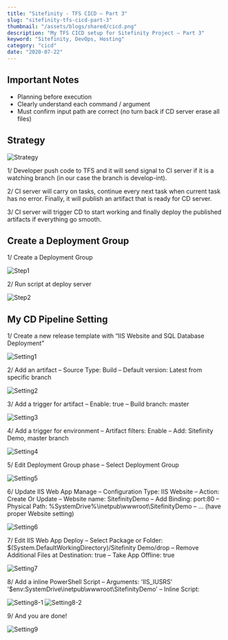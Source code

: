 ```yaml
---
title: "Sitefinity - TFS CICD – Part 3"
slug: "sitefinity-tfs-cicd-part-3"
thumbnail: "/assets/blogs/shared/cicd.png"
description: "My TFS CICD setup for Sitefinity Project – Part 3"
keyword: "Sitefinity, DevOps, Hosting"
category: "cicd"
date: "2020-07-22"
---
```


## Important Notes
- Planning before execution
- Clearly understand each command / argument
- Must confirm input path are correct (no turn back if CD server erase all files)

## Strategy
![Strategy](/assets/blogs/sitefinity-tfs-cicd-part-3/strategy.png)

1/ Developer push code to TFS and it will send signal to CI server if it is a watching branch (in our case the branch is develop-int).

2/ CI server will carry on tasks, continue every next task when current task has no error. Finally, it will publish an artifact that is ready for CD server.

3/ CI server will trigger CD to start working and finally deploy the published artifacts if everything go smooth.

## Create a Deployment Group

1/ Create a Deployment Group

![Step1](/assets/blogs/sitefinity-tfs-cicd-part-3/step1.png)

2/ Run script at deploy server

![Step2](/assets/blogs/sitefinity-tfs-cicd-part-3/step2.png)

## My CD Pipeline Setting

1/ Create a new release template with “IIS Website and SQL Database Deployment”

![Setting1](/assets/blogs/sitefinity-tfs-cicd-part-3/setting1.png)

2/ Add an artifact
– Source Type: Build
– Default version: Latest from specific branch

![Setting2](/assets/blogs/sitefinity-tfs-cicd-part-3/setting2.png)

3/ Add a trigger for artifact
– Enable: true
– Build branch: master

![Setting3](/assets/blogs/sitefinity-tfs-cicd-part-3/setting3.png)

4/ Add a trigger for environment
– Artifact filters: Enable
– Add: Sitefinity Demo, master branch

![Setting4](/assets/blogs/sitefinity-tfs-cicd-part-3/setting4.png)

5/ Edit Deployment Group phase
– Select Deployment Group

![Setting5](/assets/blogs/sitefinity-tfs-cicd-part-3/setting5.png)

6/ Update IIS Web App Manage
– Configuration Type: IIS Website
– Action: Create Or Update
– Website name: SitefinityDemo
– Add Binding: port:80
– Physical Path: %SystemDrive%\inetpub\wwwroot\SitefinityDemo
– … (have proper Website setting)

![Setting6](/assets/blogs/sitefinity-tfs-cicd-part-3/setting6.png)

7/ Edit IIS Web App Deploy
– Select Package or Folder: $(System.DefaultWorkingDirectory)/Sitefinity Demo/drop
– Remove Additional Files at Destination: true
– Take App Offline: true

![Setting7](/assets/blogs/sitefinity-tfs-cicd-part-3/setting7.png)

8/ Add a inline PowerShell Script
– Arguments: 'IIS_IUSRS' '$env:SystemDrive\inetpub\wwwroot\SitefinityDemo'
– Inline Script:

![Setting8-1](/assets/blogs/sitefinity-tfs-cicd-part-3/setting8-1.png)
![Setting8-2](/assets/blogs/sitefinity-tfs-cicd-part-3/setting8-2.png)

9/ And you are done!

![Setting9](/assets/blogs/sitefinity-tfs-cicd-part-3/setting9.png)